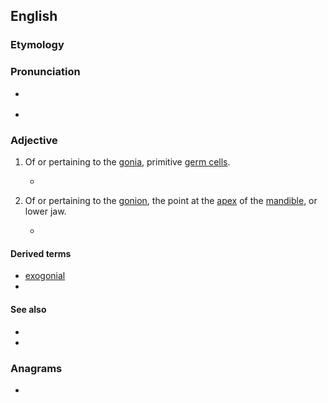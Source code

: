 ==English==

===Etymology===
{{suffix|en|gonion|al}}

===Pronunciation===
* {{a|GA}} {{IPA|en|/ˈɡoʊni.əl/}}
* {{a|RP}} {{IPA|en|/ˈɡəʊnɪəl/}}

===Adjective===
{{en-adj|-}}

# {{lb|en|cytology}} Of or pertaining to the [[gonia]], primitive [[germ cell]]s.
#* {{quote-text|lang=en|year=1932|author=Tso-hin Cheng|title=The Germ Cell History of Rana Cantabrigensis Baird|page=558|url=http://books.google.com/books?id=7Pg4AAAAMAAJ],|passage="When found, the expelled elements may be '''gonial''' cells or oocytes, normal or rarely degenerating."}}
# {{lb|en|anatomy|dentistry}} Of or pertaining to the [[gonion]], the point at the [[apex]] of the [[mandible]], or lower jaw.
#* {{quote-text|lang=en|year=1925|author=Sergeĭ Mikhaĭlovich Shirokogorov|title=Anthropology of Eastern China and Kwangtung Province|page=79|url=http://books.google.com/books?id=6HEggE3jEH4C]|passage="We have seen that the '''gonial''' diameter, being related to the head breadth, is higher among the northern groups and especially among Mongols."}}

====Derived terms====
* [[exogonial]]
* {{l|en|gonial angle}}

====See also====
* {{l|en|-gonial}}
* {{l|en|-gonic}}

===Anagrams===
* {{anagrams|en|a=agilno|Alongi|Galion|gai-lon|in goal|in-goal}}